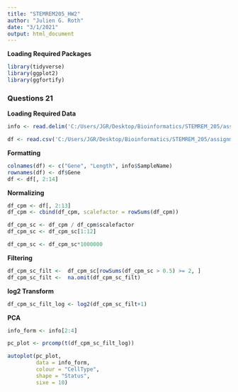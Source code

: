 ```yaml
---
title: "STEMREM205_HW2"
author: "Julien G. Roth"
date: "3/1/2021"
output: html_document
---
```


**Loading Required Packages**

```r
library(tidyverse)
library(ggplot2)
library(ggfortify)
```


### Questions 21 ###

**Loading Required Data**

```r
info <- read.delim('C:/Users/JGR/Desktop/Bioinformatics/STEMREM_205/assignment2/GSE60450_SampleInfo.txt')

df <- read.csv('C:/Users/JGR/Desktop/Bioinformatics/STEMREM_205/assignment2/GSE60450_CountsGeneSymbol.csv')
```

**Formatting**

```r
colnames(df) <- c("Gene", "Length", info$SampleName)
rownames(df) <- df$Gene
df <- df[, 2:14]
```

**Normalizing**

```r
df_cpm <- df[, 2:13]
df_cpm <- cbind(df_cpm, scalefactor = rowSums(df_cpm))

df_cpm_sc <- df_cpm / df_cpm$scalefactor
df_cpm_sc <- df_cpm_sc[1:12]

df_cpm_sc <- df_cpm_sc*1000000
```

**Filtering**

```r
df_cpm_sc_filt <-  df_cpm_sc[rowSums(df_cpm_sc > 0.5) >= 2, ] 
df_cpm_sc_filt <-  na.omit(df_cpm_sc_filt)
```

**log2 Transform**

```r
df_cpm_sc_filt_log <- log2(df_cpm_sc_filt+1)
```

**PCA**

```r
info_form <- info[2:4]

pc_plot <- prcomp(t(df_cpm_sc_filt_log))

autoplot(pc_plot,
         data = info_form,
         colour = "CellType",
         shape = "Status",
         sixe = 10)
```